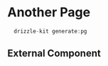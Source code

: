 # Another Page

```js filename="demo.js" {3} copy
  drizzle-kit generate:pg
```

## External Component
